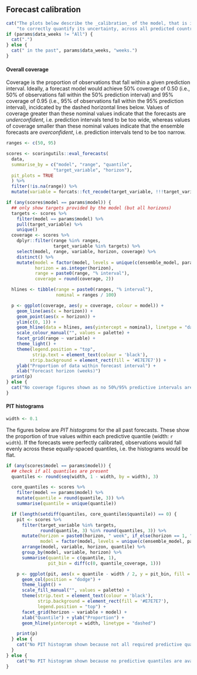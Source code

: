 <!--- 
- Table with coverage by horizon for this week
- Plot of coverage by target and horizon over time
- PIT histograms
--->
## Forecast calibration

```r
cat("The plots below describe the _calibration_ of the model, that is its ability",
    "to correctly quantify its uncertainty, across all predicted countries")
if (params$data_weeks != "All") {
  cat(".")
} else {
  cat(" in the past", params$data_weeks, "weeks.")
}
```

#### Overall coverage

Coverage is the proportion of observations that fall within a given prediction interval. Ideally, a forecast model would achieve 50% coverage of 0.50 (i.e., 50% of observations fall within the 50% prediction interval) and 95% coverage of 0.95 (i.e., 95% of observations fall within the 95% prediction interval), incidcated by the dashed horizontal lines below. Values of coverage greater than these nominal values indicate that the forecasts are _underconfident_, i.e. prediction intervals tend to be too wide, whereas values of coverage smaller than these nominal values indicate that the ensemble forecasts are _overconfident_, i.e. prediction intervals tend to be too narrow.

```r
ranges <- c(50, 95)

scores <- scoringutils::eval_forecasts(
  data,
  summarise_by = c("model", "range", "quantile",
                  "target_variable", "horizon"),
  pit_plots = TRUE
  ) %>%
  filter(!is.na(range)) %>%
  mutate(variable = forcats::fct_recode(target_variable, !!!target_variables))

if (any(scores$model == params$model)) {
  ## only show targets provided by the model (but all horizons)
  targets <- scores %>%
    filter(model == params$model) %>%
    pull(target_variable) %>%
    unique()
  coverage <- scores %>%
    dplyr::filter(range %in% ranges,
                  target_variable %in% targets) %>%
    select(model, range, variable, horizon, coverage) %>%
    distinct() %>%
    mutate(model = factor(model, levels = unique(c(ensemble_model, params$model))),
           horizon = as.integer(horizon),
           range = paste0(range, "% interval"),
           coverage = round(coverage, 2))

  hlines <- tibble(range = paste0(ranges, "% interval"),
                   nominal = ranges / 100)

  p <- ggplot(coverage, aes(y = coverage, colour = model)) +
    geom_line(aes(x = horizon)) +
    geom_point(aes(x = horizon)) +
    ylim(c(0, 1)) +
    geom_hline(data = hlines, aes(yintercept = nominal), linetype = "dashed") +
    scale_colour_manual("", values = palette) +
    facet_grid(range ~ variable) +
    theme_light() +
    theme(legend.position = "top",
          strip.text = element_text(colour = 'black'),
         strip.background = element_rect(fill = '#E7E7E7')) +
    ylab("Proportion of data within forecast interval") +
    xlab("Forecast horizon (weeks)")
  print(p)
} else {
  cat("No coverage figures shown as no 50%/95% predictive intervals are available.\n")
}
```

#### PIT histograms

```r
width <- 0.1
```

The figures below are _PIT histograms_ for the all past forecasts. These show the proportion of true values within each predictive quantile (width: `r width`). If the forecasts were perfectly calibrated, observations would fall evenly across these equally-spaced quantiles, i.e. the histograms would be flat.

```r
if (any(scores$model == params$model)) {
  ## check if all quantiles are present
  quantiles <- round(seq(width, 1 - width, by = width), 3)

  core_quantiles <- scores %>%
    filter(model == params$model) %>%
    mutate(quantile = round(quantile, 3)) %>%
    summarise(quantile = unique(quantile))

  if (length(setdiff(quantiles, core_quantiles$quantile)) == 0) {
    pit <- scores %>%
      filter(target_variable %in% targets,
             round(quantile, 3) %in% round(quantiles, 3)) %>%
      mutate(horizon = paste0(horizon, " week", if_else(horizon == 1, "", "s")),
             model = factor(model, levels = unique(c(ensemble_model, params$model)))) %>%
      arrange(model, variable, horizon, quantile) %>%
      group_by(model, variable, horizon) %>%
      summarise(quantile = c(quantile, 1),
                pit_bin = diff(c(0, quantile_coverage, 1)))

    p <- ggplot(pit, aes(x = quantile - width / 2, y = pit_bin, fill = model)) +
      geom_col(position = "dodge") +
      theme_light() +
      scale_fill_manual("", values = palette) +
      theme(strip.text = element_text(colour = 'black'),
            strip.background = element_rect(fill = '#E7E7E7'),
            legend.position = "top") +
      facet_grid(horizon ~ variable + model) +
      xlab("Quantile") + ylab("Proportion") +
      geom_hline(yintercept = width, linetype = "dashed")

    print(p)
  } else {
    cat("No PIT histogram shown because not all required predictive quantiles are available.\n")
  }
} else {
    cat("No PIT histogram shown because no predictive quantiles are available.\n")
}
```
